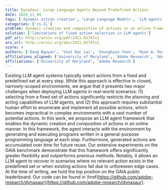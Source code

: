 ```yaml
---
title: DynaSaur: Large Language Agents Beyond Predefined Actions
date: 2024_11_04
tags: ['dynamic action creation', 'Large Language Models', 'LLM agents', 'GAIA benchmark', 'program execution', 'flexibility in planning', 'real-world scenarios']
categories: ['cs.CL']
problem: dynamic creation and composition of actions in an online framework
solution: ['limitations of fixed action selection in LLM agents']
pdf_url: http://arxiv.org/pdf/2411.01747v1
arx_url: http://arxiv.org/abs/2411.01747v1
score: 4
authors: ['Dang Nguyen', 'Viet Dac Lai', 'Seunghyun Yoon', 'Ryan A. Rossi', 'Handong Zhao', 'Ruiyi Zhang', 'Puneet Mathur', 'Nedim Lipka', 'Yu Wang', 'Trung Bui', 'Franck Dernoncourt', 'Tianyi Zhou']
affiliations_aligned: ['University of Maryland', 'Adobe Research', 'Adobe Research', 'Adobe Research', 'Adobe Research', 'Adobe Research', 'Adobe Research', 'Adobe Research', 'Adobe Research', 'Adobe Research', 'Adobe Research', 'University of Maryland']
affiliations: ['University of Maryland', 'Adobe Research']
---
```



Existing LLM agent systems typically select actions from a fixed and
predefined set at every step. While this approach is effective in closed,
narrowly-scoped environments, we argue that it presents two major challenges
when deploying LLM agents in real-world scenarios: (1) selecting from a fixed
set of actions significantly restricts the planning and acting capabilities of
LLM agents, and (2) this approach requires substantial human effort to
enumerate and implement all possible actions, which becomes impractical in
complex environments with a vast number of potential actions. In this work, we
propose an LLM agent framework that enables the dynamic creation and
composition of actions in an online manner. In this framework, the agent
interacts with the environment by generating and executing programs written in
a general-purpose programming language at each step. Furthermore, generated
actions are accumulated over time for future reuse. Our extensive experiments
on the GAIA benchmark demonstrate that this framework offers significantly
greater flexibility and outperforms previous methods. Notably, it allows an LLM
agent to recover in scenarios where no relevant action exists in the predefined
set or when existing actions fail due to unforeseen edge cases. At the time of
writing, we hold the top position on the GAIA public leaderboard. Our code can
be found in
\href{https://github.com/adobe-research/dynasaur}{https://github.com/adobe-research/dynasaur}.